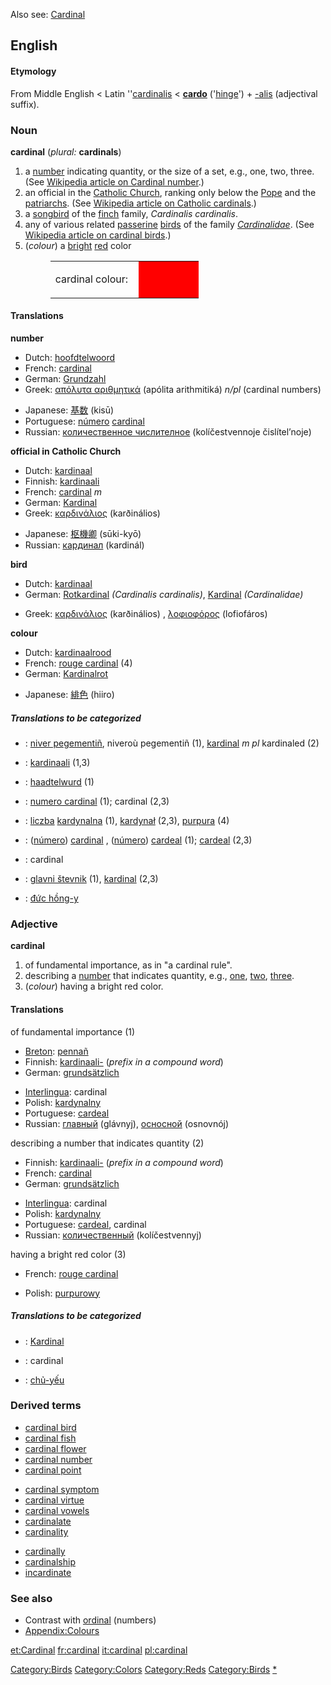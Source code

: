 Also see: [[Cardinal]]
==English==

====Etymology====
From Middle English < Latin ''[[cardinalis]] < '''[[cardo]]''' ('[[hinge]]') + [[-alis]] (adjectival suffix).

===Noun===
'''cardinal''' (''plural:'' '''cardinals''')

#a [[number]] indicating quantity, or the size of a set, e.g., one, two, three. (See [[w:Cardinal_number|Wikipedia article on Cardinal number]].)
#an official in the [[w:Catholicism|Catholic Church]], ranking only below the [[w:Pope|Pope]] and the [[patriarch]]s. (See [[w:Cardinal_(Catholicism)|Wikipedia article on Catholic cardinals]].)
# a [[songbird]] of the [[finch]] family, ''Cardinalis cardinalis''.
# any of various related [[passerine]] [[bird]]s of the family ''[[Cardinalidae]]''. (See [[w:Cardinal_(bird)|Wikipedia article on cardinal birds]].)
#(''colour'') a [[bright]] [[red]] color
#:<table><tr><td>cardinal colour: &nbsp;</td><td bgcolor="#FF0000" width="80">&nbsp; </td></tr></table>

====Translations====
'''number'''
{{top}}
*Dutch: [[hoofdtelwoord]] {{n}}
*French: [[cardinal]] 
*German: [[Grundzahl]] {{f}}
*Greek: [[απόλυτα αριθμητικά]] (apólita arithmitiká) ''n/pl'' (cardinal numbers)
{{mid}}
*Japanese: [[基数]] (kisū)
*Portuguese: [[número]] [[cardinal]]
*Russian: [[количественное числителное]] (kolíčestvennoje čislítel’noje) {{n}}
{{bottom}}

'''official in Catholic Church'''
{{top}}
*Dutch: [[kardinaal]] {{m}}
*Finnish: [[kardinaali]]
*French: [[cardinal]] ''m''
*German: [[Kardinal]] {{m}}
*Greek: [[καρδινάλιος]] (karðinálios) {{m}}
{{mid}}
*Japanese: [[枢機卿]] (sūki-kyō)
*Russian: [[кардинал]] (kardinál) {{m}}
{{bottom}}

'''bird'''
{{top}}
*Dutch: [[kardinaal]] {{m}}
*German: [[Rotkardinal]] {{m}} ''(Cardinalis cardinalis)'', [[Kardinal]] {{m}} ''(Cardinalidae)''
{{mid}}
*Greek: [[καρδινάλιος]] (karðinálios) {{m}}, [[λοφιοφόρος]] (lofiofáros) {{m}}
{{bottom}}

'''colour'''
{{top}}
*Dutch: [[kardinaalrood]] {{n}}
*French: [[rouge cardinal]] (4)
*German: [[Kardinalrot]] {{n}}
{{mid}}
*Japanese: [[緋色]] (hiiro)
{{bottom}}

=====Translations to be categorized=====
{{checktrans}}
<!--Remove this section once all of the translations below have been moved into the tables above.-->
*{{ttbc|Breton}}: [[niver pegementiñ]], niveroù pegementiñ {{p}} (1), [[kardinal]] ''m pl'' kardinaled (2)
*{{ttbc|Finnish}}: [[kardinaali]] (1,3)
*{{ttbc|Frisian}}: [[haadtelwurd]] (1)
*{{ttbc|Interlingua}}: [[numero cardinal]] (1); cardinal (2,3)
*{{ttbc|Polish}}: [[liczba]] [[kardynalna]] {{f}} (1), [[kardynał]] {{m}} (2,3), [[purpura]] {{f}} (4)
*{{ttbc|Portuguese}}: ([[número]]) [[cardinal]] {{m}}, ([[número]]) [[cardeal]] {{m}} (1); [[cardeal]] {{m}} (2,3)
*{{ttbc|Romanian}}: cardinal
*{{ttbc|Slovene}}: [[glavni števnik]] {{m}} (1), [[kardinal]] {{m}} (2,3)
*{{ttbc|Vietnamese}}: [[đức hồng-y]]


[[Category:Birds]]

===Adjective===
'''cardinal'''

#of fundamental importance, as in "a cardinal rule".
#describing a [[number]] that indicates quantity, e.g., [[one]], [[two]], [[three]]. 
#(''colour'') having a bright red color.

====Translations====
;of fundamental importance (1)
{{top}}
*[[Breton]]: [[pennañ]]
*Finnish: [[kardinaali-]] (''prefix in a compound word'')
*German: [[grundsätzlich]]
{{mid}}
*[[Interlingua]]: cardinal
*Polish: [[kardynalny]] {{m}}
*Portuguese: [[cardeal]]
*Russian: [[главный]] (glávnyj), [[осносной]] (osnovnój)
{{bottom}}

;describing a number that indicates quantity (2)
{{top}}
*Finnish: [[kardinaali-]] (''prefix in a compound word'')
*French: [[cardinal]]
*German: [[grundsätzlich]]
{{mid}}
*[[Interlingua]]: cardinal
*Polish: [[kardynalny]] {{m}}
*Portuguese: [[cardeal]], cardinal
*Russian: [[количественный]] (kolíčestvennyj)
{{bottom}}

;having a bright red color (3)
{{top}}
*French: [[rouge cardinal]]
{{mid}}
*Polish: [[purpurowy]] {{m}}
{{bottom}}

=====Translations to be categorized=====
{{checktrans}}

*{{ttbc|Indonesian}}: [[Kardinal]]

*{{ttbc|Romanian}}: cardinal
*{{ttbc|Vietnamese}}: [[chủ-yếu]]


===Derived terms===
{{top3}}
*[[cardinal bird]]
*[[cardinal fish]]
*[[cardinal flower]]
*[[cardinal number]]
*[[cardinal point]]
{{mid3}}
*[[cardinal symptom]]
*[[cardinal virtue]]
*[[cardinal vowels]]
*[[cardinalate]]
*[[cardinality]]
{{mid3}}
*[[cardinally]]
*[[cardinalship]]
*[[incardinate]]
{{bottom}}

===See also===
*Contrast with [[ordinal]] (numbers)
*[[Wiktionary_Appendix:Colours|Appendix:Colours]]

[[Category:Colors]]
[[Category:Reds]]
[[Category:Birds]]
[[Category:Numbers|*]]

[[et:Cardinal]]
[[fr:cardinal]]
[[it:cardinal]]
[[pl:cardinal]]